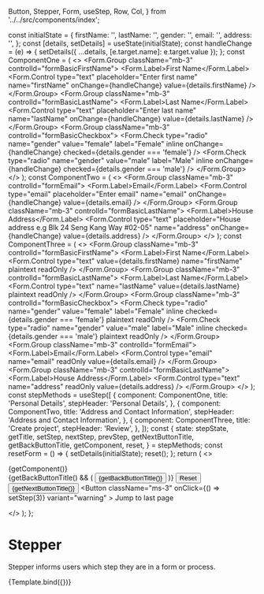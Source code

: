   Button,
  Stepper,
  Form,
  useStep,
  Row,
  Col,
} from '../../src/components/index';

<Meta title="MDX/Stepper" component={Stepper} />

   const initialState = {
    firstName: '',
    lastName: '',
    gender: '',
    email: '',
    address: '',
  };
   const [details, setDetails] = useState(initialState);
  const handleChange = (e) => {
    setDetails({ ...details, [e.target.name]: e.target.value });
  };
   const ComponentOne = (
    <>
      <Form.Group className="mb-3" controlId="formBasicFirstName">
        <Form.Label>First Name</Form.Label>
        <Form.Control
          type="text"
          placeholder="Enter first name"
          name="firstName"
          onChange={handleChange}
          value={details.firstName}
        />
      </Form.Group>
      <Form.Group className="mb-3" controlId="formBasicLastName">
        <Form.Label>Last Name</Form.Label>
        <Form.Control
          type="text"
          placeholder="Enter last name"
          name="lastName"
          onChange={handleChange}
          value={details.lastName}
        />
      </Form.Group>
      <Form.Group className="mb-3" controlId="formBasicCheckbox">
        <Form.Check
          type="radio"
          name="gender"
          value="female"
          label="Female"
          inline
          onChange={handleChange}
          checked={details.gender === 'female'}
        />
        <Form.Check
          type="radio"
          name="gender"
          value="male"
          label="Male"
          inline
          onChange={handleChange}
          checked={details.gender === 'male'}
        />
      </Form.Group>
    </>
  );
  const ComponentTwo = (
    <>
      <Form.Group className="mb-3" controlId="formEmail">
        <Form.Label>Email</Form.Label>
        <Form.Control
          type="email"
          placeholder="Enter email"
          name="email"
          onChange={handleChange}
          value={details.email}
        />
      </Form.Group>
      <Form.Group className="mb-3" controlId="formBasicLastName">
        <Form.Label>House Address</Form.Label>
        <Form.Control
          type="text"
          placeholder="House address e.g Blk 24 Seng Kang Way #02-05"
          name="address"
          onChange={handleChange}
          value={details.address}
        />
      </Form.Group>
    </>
  );
  const ComponentThree = (
    <>
      <Form.Group className="mb-3" controlId="formBasicFirstName">
        <Form.Label>First Name</Form.Label>
        <Form.Control
          type="text"
          value={details.firstName}
          name="firstName"
          plaintext
          readOnly
        />
      </Form.Group>
      <Form.Group className="mb-3" controlId="formBasicLastName">
        <Form.Label>Last Name</Form.Label>
        <Form.Control
          type="text"
          name="lastName"
          value={details.lastName}
          plaintext
          readOnly
        />
      </Form.Group>
      <Form.Group className="mb-3" controlId="formBasicCheckbox">
        <Form.Check
          type="radio"
          name="gender"
          value="female"
          label="Female"
          inline
          checked={details.gender === 'female'}
          plaintext
          readOnly
        />
        <Form.Check
          type="radio"
          name="gender"
          value="male"
          label="Male"
          inline
          checked={details.gender === 'male'}
          plaintext
          readOnly
        />
      </Form.Group>
      <Form.Group className="mb-3" controlId="formEmail">
        <Form.Label>Email</Form.Label>
        <Form.Control
          type="email"
          name="email"
          readOnly
          value={details.email}
        />
      </Form.Group>
      <Form.Group className="mb-3" controlId="formBasicLastName">
        <Form.Label>House Address</Form.Label>
        <Form.Control
          type="text"
          name="address"
          readOnly
          value={details.address}
        />
      </Form.Group>
    </>
  );
  const stepMethods = useStep([
    {
      component: ComponentOne,
      title: 'Personal Details',
      stepHeader: 'Personal Details',
    },
    {
      component: ComponentTwo,
      title: 'Address and Contact Information',
      stepHeader: 'Address and Contact Information',
    },
    {
      component: ComponentThree,
      title: 'Create project',
      stepHeader: 'Review',
    },
  ]);
   const {
    state: stepState,
    getTitle,
    setStep,
    nextStep,
    prevStep,
    getNextButtonTitle,
    getBackButtonTitle,
    getComponent,
    reset,
  } = stepMethods;
  const resetForm = () => {
    setDetails(initialState);
    reset();
  };
    return (
    <>
      <Stepper methods={stepMethods} />
      <Form className="p-3">
        <div>{getComponent()}</div>
        <div className="d-flex justify-content-between">
          <div>
            {getBackButtonTitle() && (
              <Button onClick={prevStep} variant="danger" className="me-3">
                {getBackButtonTitle()}
              </Button>
            )}
            <Button onClick={resetForm} variant="secondary">
              Reset
            </Button>
          </div>
          <div>
            <Button onClick={nextStep}> {getNextButtonTitle()}</Button>
            <Button
              className="ms-3"
              onClick={() => setStep(3)}
              variant="warning"
            >
              Jump to last page
            </Button>
          </div>
        </div>
      </Form>
    </>
  );
};

# Stepper

Stepper informs users which step they are in a form or process.

<Canvas>
  <Story name="default">{Template.bind({})}</Story>
</Canvas>

